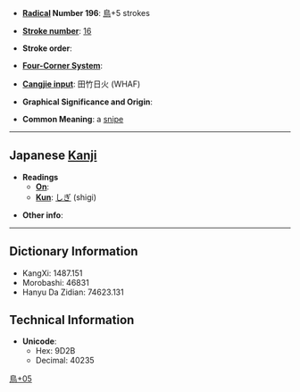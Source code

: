 * '''[[Wiktionary:Chinese radical index| Radical]] Number 196''': [[Wiktionary:Chinese radical index 鳥|鳥]]+5 strokes

* '''[[Wiktionary:Chinese total strokes index|Stroke number]]''': [[Wiktionary:Chinese total strokes index 16|16]]

* '''Stroke order''': 

* '''[[Wiktionary:Chinese four corner index|Four-Corner System]]''': 

* '''[[Wiktionary:Chinese Cangjie index|Cangjie input]]''': 田竹日火 (WHAF)

* '''Graphical Significance and Origin''': 

* '''Common Meaning''': a [[snipe]]

----

== Japanese [[Kanji]] ==

* '''Readings'''
** '''[[On]]''': 
** '''[[Kun]]''': [[しぎ]] (shigi)

* '''Other info''':  

----

== Dictionary Information ==

* KangXi: 1487.151
* Morobashi: 46831
* Hanyu Da Zidian: 74623.131

== Technical Information ==

* '''Unicode''':
** Hex: 9D2B
** Decimal: 40235

[[Category:Japanese-only CJKV Characters|鳥+05]]